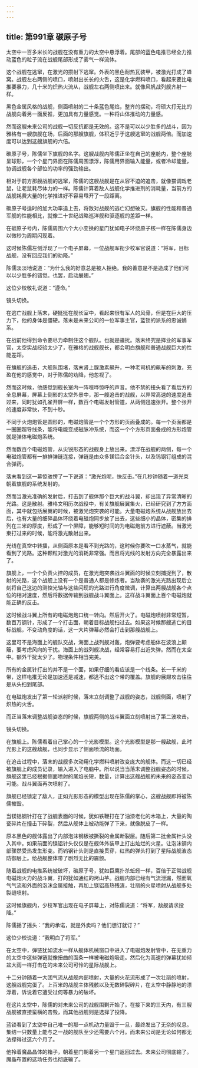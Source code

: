 ```yaml
---
---
---
```

title: 第991章 碳原子号
---



太空中一百多米长的战舰在没有重力的太空中悬浮着。尾部的蓝色电推已经全力推动蓝色的粒子流在战舰尾部形成了雾气一样流体。

这个战舰在逃窜，在激光的攒射下逃窜。外表的黑色耐热瓦装甲，被激光打成了蜂窝。战舰左右两侧的喷口，喷射出长长的火舌，这是化学燃料喷口，看起来要比电推要暴力，几十米的炽热火流从，战舰左右两侧喷出来。就像风帆战列舰齐射一样。

黑色金属风格的战舰，侧面喷射的二十条蓝色尾焰，整齐的摆动，将硕大打无比的战舰向着另一面反推，更加具有力量感觉。一种将山体推动的力量感。

然而这艘未来公司的战舰一切反抗都是无效的。这不是可以以少胜多的战斗，因为雅格有一艘旗舰在场，后面的那艘旗舰，体积近乎于这艘逃窜的战舰两倍。而加速度可以达到这艘旗舰的六倍。

碳原子号，陈儒坐下旗舰的名字。这艘战舰内陈儒正坐在自己的座舱内，整个座舱呈球形，一个个星门界面在陈儒周围漂浮，陈儒用界面输入能量，或者冷却能量，协调战舰各个部位的功率的强劲输出。

相对于前方那艘战舰的逃窜，陈儒的这艘战舰是在从容不迫的追击，就像猫调戏老鼠，让老鼠耗尽体力的一样。陈儒计算着敌人战舰化学推进剂的消耗量，当前方的战舰耗费大量的化学推进好不容易甩开了一段距离。

碳原子号适时的加大功率追上去，将敌对战舰的逃亡幻想破灭。旗舰的性能和普通军舰的性能相比，就像二十世纪战略巡洋舰和驱逐舰的差距一样。

在碳原子号内，陈儒周围六个大小变换的星门犹如电子环绕原子核一样在陈儒身边以微秒为周期闪现着。

这时候陈儒左侧浮现了一个电子屏幕，一位战舰军衔少校军官说道：“将军，目标战舰，没有回应我们的劝降。”

陈儒淡淡地说道：“为什么我的好意总是被人拒绝。我的善意是不是造成了他们可以以少胜多的错觉。也罢，启动展翅。”

这位少校敬礼说道：“遵命。”

镜头切换。

在逃亡战舰上落末，硬挺挺在舰长室中，看起来很有军人的风骨，但是在巨大的压力下，他的身体是僵硬。落末是未来公司的一位军事主官，蓝锁的派系的忠诚嫡系。

在战前他得到命令要尽力牵制住这个舰队。也就是骚扰。落末终究是择业的军事军官，太空实战经验太少了，在雅格的战舰舰长，都会明白旗舰和普通战舰巨大的性能差距。

在旗舰的追击，大舰队围堵，落末肾上腺激素飙升，一种老司机的飙车的刺激，充盈在他的感觉中，对于陈儒的劝降，他忽视了。

然而这时候，他感觉到舰长室内一阵喧哗惊呼的声音。他不禁的扭头看了看后方的全息屏幕，屏幕上倒影的太空外景中，那一艘追击的战舰，以异常高速的速度追击过来，同时犹如孔雀开屏一样，数百个电磁发射管道，从两侧迅速张开。整个张开的速度非常快，不到十秒。

不同于火炮炮管是圆形的，电磁炮管是一个个方形的页面叠成的。每一个页面都是一圈圈超导线条，能将电能变成磁脉冲系统，而这一个个方形页面叠成的方形炮管就是弹体电磁炮系统。

然而数百个电磁炮管，从尖锐形态的战舰身上放出来。漂浮在战舰的两侧，每一个电磁炮管都有一排排弹链连接，弹链是由众多镁铝合金针头，以及钨钢钉组成的混合弹药。

落末看到这一幕惊骇愣了一下说道：“激光炮呢，快反击。”在几秒钟随着一道光束朝着旗舰的系统发射的。

然而当激光准确的发射后，打击到了舰体那个巨大的战斗翼，却出现了异常清晰的光路。这是散射。雅格文明历次战役中，有关旗舰展翼集火，已经研究到了方方面面，其中就包括展翼的时候，被激光炮突袭的可能。大量电磁炮系统从战舰放出去后，也有大量的细碎晶体环绕着电磁炮同步放了出去，这些细小的晶体，密集的排列在三米的厚度，形成了一个屏障，能够短时间的为电磁炮前方进行遮蔽。当激光束打过来的时候，能将激光散射出来。

光线在真空中转播，从侧面原本是看不到光路的，这时候你要吹一口水蒸气，就能看到了光路。这种颗粒对激光的消耗非常强。而且将光线的发射方向完全暴露出来了。

旗舰上，一个个负责火控的成员，在激光炮突袭战斗翼面的时候立刻捕捉到了，散射的光路，这个战舰上没有一个是普通人都是修炼者。当敌袭的激光光路出现后立刻将自己这边的测控光轴与这些闪现的光路进行角度微调，计算出两艘战舰各个点位的相对速度，然后将数据传输到战舰战斗翼面上。这样战斗翼面上百个电磁炮就能正确的反击。

这时候战斗翼上所有的电磁炮炮口统一转向。然后开火了。电磁炮喷射非常短暂，数百万钢针，形成了一个打击面，朝着目标战舰扫过去。如果这时候那艘逃亡的目标战舰，不变动角度的话，这一大片弹幕必然会打击到那艘战舰上。

这里可不是海面上的舰队交战，海面上战列舰对轰，炮弹要考虑船体在波浪上颠簸，要考虑风向的干扰。海面上的战列舰决战，经常容易打出近失弹。然而在太空中。额外干扰太少了。物理条件相当完美。

所有的金属针打出的并不是一个面，如果仔细的看应该是一个线条。长一千米的带，这样电推无论是加速还是减速，都逃不出这个带的覆盖。旗舰的展翅攻击往往是从头扫到尾部。

在电磁炮发出了第一轮派射时候，落末立刻调整了战舰的姿态，战舰侧面，喷射了炽热的火舌。

而正当落末调整战舰姿态的时候，旗舰两侧的战斗翼面立刻喷射出了第二波攻击。

镜头切换。

在旗舰上。陈儒看着自己掌心的一个光影模型。这个光影模型是那一艘敌舰，此时光影上的这艘敌舰，也同步显示了侧面喷流的场面。

在追击过程中，落末的战舰多次动用化学燃料喷射改变庞大的舰体。而这一切已经被旗舰上的成员记录，输入进入了电脑中。所以说当当落末调整战舰姿态的时候，旗舰这里已经根据侧面喷射的尾焰长短，数量，计算出这艘战舰的未来的姿态变动可能。战斗翼面再次喷射了。

旗舰已经锁定了敌人，正如光影形态的模型出现在陈儒的掌心，这艘战舰即将被陈儒摧毁。

当镁铝钢针打在了战舰表面的时候，犹如铁鞭打在了油漆老化的木箱上，大量的陶瓷碎片在撞击下碎裂，然后从舰体上被动能弹了下来，就像脱皮了一样。

原本黑色的舰体露出了内部泡沫钢板被撕裂的金属断裂层。随后第二批金属针头没入其中。如果前面的镁铝针头仅仅是在舰体外装甲上打出灿烂的火星。让泡沫钢内部骤然受热发生形变。而钨钢针头则是直接贯穿，红热的弹头打到了星际战舰液态防御层上。给战舰整体带了剧烈无比的震颤。

随着战舰的电推系统被破坏，碳原子号，犹如巨鹰扑杀蚯蚓一样，百倍于正常战舰电磁炮火力的战斗翼，打的犹如通红的烤山芋。战舰内部已经有气流泄漏，然而氧气气流和外面的泡沫金属接触，再加上镁铝高热残渣，壮丽的火星喷射从战舰多处裂缝喷射。

这时候旗舰内，少校军官出现在电子屏幕上，对陈儒说道：“将军，敌舰请求投降。”

陈儒摇了摇头：“我的承诺，就是外卖吗？他们想订就订？”

这位少校说道：“我明白了将军。”

在太空中，弹链犹如流水一样从舰体机械窗口中进入了电磁炮发射管中，在无重力的太空中这些弹链就像扭曲的面条一样被电磁炮吸走。然后化为高速的弹幕犹如倾盆大雨一样打击在的未来公司可怜的星际战舰上。

十二分钟随着一大团气流从战舰内部喷射，大量的火花流形成了一次壮丽的喷射，这艘战舰完蛋了。上百米的战舰主体残骸以及无数碎裂碎片，在太空中静静地的漂浮着，诉说着它遭受过何等暴力的破坏。

在这片太空中，陈儒的对未来公司的战舰围剿开始了。在接下来的三天内，有三艘战舰被直接蛮横的击毁，而其他战舰则是选择了投降。

蓝锁看到了太空中自己唯一的那一点机动力量毁于一旦，最终发出了无奈的叹息。集结一只数量上能与之一战的舰队至少还需要六个月。而未来公司是无论如何都无法撑得过这六个月了。

他拎着魔晶晶体的箱子，朝着星门朝着另一个星门返回过去。未来公司彻底输了。魔晶布置的这场任务也彻底输了。